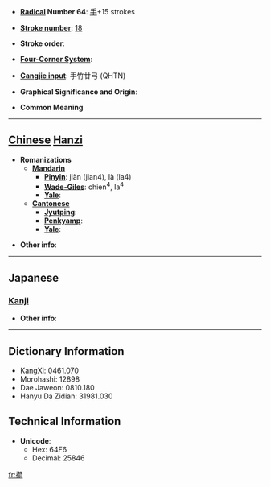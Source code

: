 * '''[[Wiktionary:Chinese radical index| Radical]] Number 64''': [[Wiktionary:Chinese radical index 手|手]]+15 strokes

* '''[[Wiktionary:Chinese total strokes index|Stroke number]]''': [[Wiktionary:Chinese total strokes index 18|18]]

* '''Stroke order''': 

* '''[[Wiktionary:Chinese four corner index|Four-Corner System]]''': 

* '''[[Wiktionary:Chinese Cangjie index|Cangjie input]]''': 手竹廿弓 (QHTN)

* '''Graphical Significance and Origin''': 

* '''Common Meaning'''

----

== [[Chinese]] [[Hanzi]] ==

* '''Romanizations'''
** '''[[Mandarin]]'''
*** '''[[Pinyin]]''': jiàn (jian4), là (la4)
*** '''[[Wade-Giles]]''': chien<sup>4</sup>, la<sup>4</sup>
*** '''[[Yale]]''': 
** '''[[Cantonese]]'''
*** '''[[Jyutping]]''':
*** '''[[Penkyamp]]''': 
*** '''[[Yale]]''': 

* '''Other info''': 

----

==Japanese==
===[[Kanji]]===
{{kanji|on readings=[[せん]] (sen)
|kun readings=[[ただす]] (tadasu)
}}

* '''Other info''':  

----

== Dictionary Information ==

* KangXi: 0461.070
* Morohashi: 12898
* Dae Jaweon: 0810.180
* Hanyu Da Zidian: 31981.030

== Technical Information ==

* '''Unicode''':
** Hex: 64F6
** Decimal: 25846

[[fr:擶]]